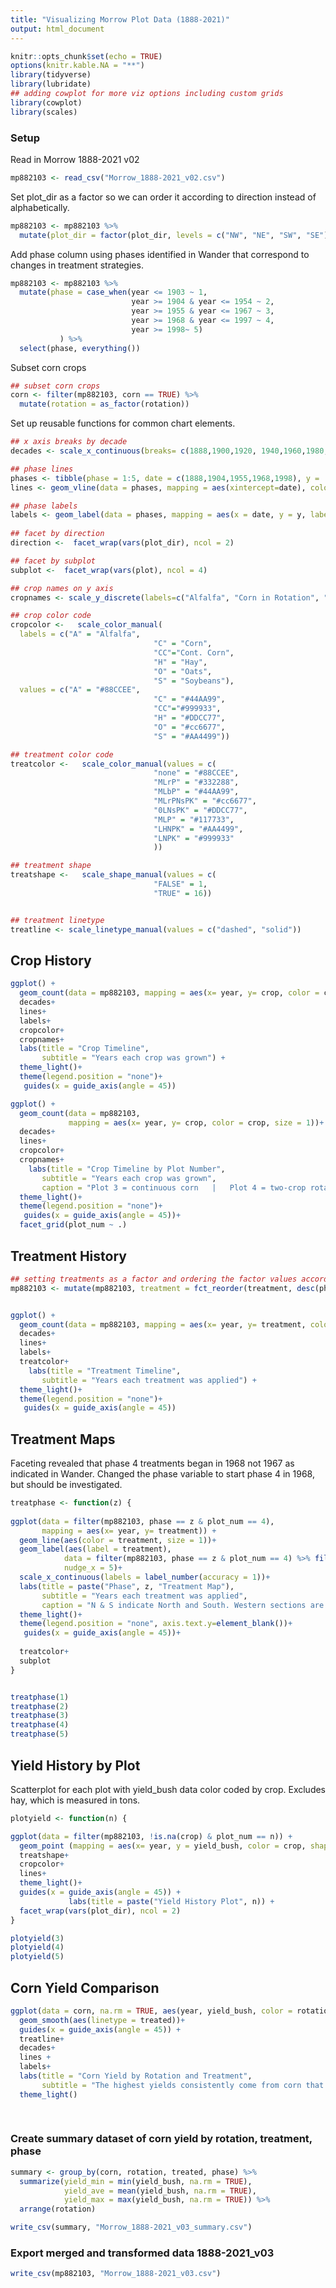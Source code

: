 ```yaml
---
title: "Visualizing Morrow Plot Data (1888-2021)"
output: html_document
---
```



```r
knitr::opts_chunk$set(echo = TRUE)
options(knitr.kable.NA = "**")
library(tidyverse)
library(lubridate)
## adding cowplot for more viz options including custom grids
library(cowplot)
library(scales)


```


### Setup
Read in Morrow 1888-2021 v02

```r
mp882103 <- read_csv("Morrow_1888-2021_v02.csv")
```


Set plot_dir as a factor so we can order it according to direction instead of alphabetically.

```r
mp882103 <- mp882103 %>% 
  mutate(plot_dir = factor(plot_dir, levels = c("NW", "NE", "SW", "SE")))
```


Add phase column using phases identified in Wander that correspond to changes in treatment strategies.

```r
mp882103 <- mp882103 %>% 
  mutate(phase = case_when(year <= 1903 ~ 1,
                           year >= 1904 & year <= 1954 ~ 2,
                           year >= 1955 & year <= 1967 ~ 3,
                           year >= 1968 & year <= 1997 ~ 4,
                           year >= 1998~ 5)
           ) %>% 
  select(phase, everything())
```


Subset corn crops

```r
## subset corn crops
corn <- filter(mp882103, corn == TRUE) %>% 
  mutate(rotation = as_factor(rotation))
```


Set up reusable functions for common chart elements.

```r


## x axis breaks by decade
decades <- scale_x_continuous(breaks= c(1888,1900,1920, 1940,1960,1980,2000,2020))

## phase lines
phases <- tibble(phase = 1:5, date = c(1888,1904,1955,1968,1998), y = .66)
lines <- geom_vline(data = phases, mapping = aes(xintercept=date), color = "dimgray", size = 1)

## phase labels
labels <- geom_label(data = phases, mapping = aes(x = date, y = y, label = date), color = "dimgray")
                            
## facet by direction
direction <-  facet_wrap(vars(plot_dir), ncol = 2)

## facet by subplot
subplot <-  facet_wrap(vars(plot), ncol = 4)

## crop names on y axis
cropnames <- scale_y_discrete(labels=c("Alfalfa", "Corn in Rotation", "Continuous Corn", "Hay", "Oats", "Soybeans"))

## crop color code
cropcolor <-   scale_color_manual(
  labels = c("A" = "Alfalfa",
                                "C" = "Corn",
                                "CC"="Cont. Corn",
                                "H" = "Hay",
                                "O" = "Oats",
                                "S" = "Soybeans"),
  values = c("A" = "#88CCEE",
                                "C" = "#44AA99",
                                "CC"="#999933",
                                "H" = "#DDCC77",
                                "O" = "#cc6677",
                                "S" = "#AA4499"))

## treatment color code
treatcolor <-   scale_color_manual(values = c(
                                "none" = "#88CCEE",
                                "MLrP" = "#332288",
                                "MLbP" = "#44AA99",
                                "MLrPNsPK" = "#cc6677",
                                "0LNsPK" = "#DDCC77",
                                "MLP" = "#117733",
                                "LHNPK" = "#AA4499",
                                "LNPK" = "#999933"
                                ))

## treatment shape
treatshape <-   scale_shape_manual(values = c(
                                "FALSE" = 1,
                                "TRUE" = 16))


## treatment linetype
treatline <- scale_linetype_manual(values = c("dashed", "solid"))


```


## Crop History

```r

ggplot() +
  geom_count(data = mp882103, mapping = aes(x= year, y= crop, color = crop, size = 1))+
  decades+
  lines+
  labels+
  cropcolor+
  cropnames+
  labs(title = "Crop Timeline",
       subtitle = "Years each crop was grown") +
  theme_light()+
  theme(legend.position = "none")+
   guides(x = guide_axis(angle = 45)) 


```

```r

ggplot() +
  geom_count(data = mp882103,
             mapping = aes(x= year, y= crop, color = crop, size = 1))+
  decades+
  lines+
  cropcolor+
  cropnames+
    labs(title = "Crop Timeline by Plot Number",
       subtitle = "Years each crop was grown",
       caption = "Plot 3 = continuous corn   |   Plot 4 = two-crop rotation   |   Plot 5 = three-crop rotation") +
  theme_light()+
  theme(legend.position = "none")+
   guides(x = guide_axis(angle = 45))+
  facet_grid(plot_num ~ .)


```


## Treatment History

```r

## setting treatments as a factor and ordering the factor values according to phase so they sort chronologically.
mp882103 <- mutate(mp882103, treatment = fct_reorder(treatment, desc(phase)))


ggplot() +
  geom_count(data = mp882103, mapping = aes(x= year, y= treatment, color = treatment, size = 1), shape = 15)+
  decades+
  lines+
  labels+
  treatcolor+
    labs(title = "Treatment Timeline",
       subtitle = "Years each treatment was applied") +
  theme_light()+
  theme(legend.position = "none")+
   guides(x = guide_axis(angle = 45)) 

```


## Treatment Maps

Faceting revealed that phase 4 treatments began in 1968 not 1967 as indicated in Wander. Changed the phase variable to start phase 4 in 1968, but should be investigated.

```r


treatphase <- function(z) {
  
ggplot(data = filter(mp882103, phase == z & plot_num == 4), 
       mapping = aes(x= year, y= treatment)) +
  geom_line(aes(color = treatment, size = 1))+
  geom_label(aes(label = treatment),
            data = filter(mp882103, phase == z & plot_num == 4) %>% filter(year == min(year)),
            nudge_x = 5)+
  scale_x_continuous(labels = label_number(accuracy = 1))+
  labs(title = paste("Phase", z, "Treatment Map"),
       subtitle = "Years each treatment was applied",
       caption = "N & S indicate North and South. Western sections are split into A & B. Eastern sections are split into C & D.")+
  theme_light()+
  theme(legend.position = "none", axis.text.y=element_blank())+
   guides(x = guide_axis(angle = 45))+
  
  treatcolor+
  subplot
}


treatphase(1)
treatphase(2)
treatphase(3)
treatphase(4)
treatphase(5)
```


## Yield History by Plot

Scatterplot for each plot with yield_bush data color coded by crop. Excludes hay, which is measured in tons.

```r

plotyield <- function(n) {

ggplot(data = filter(mp882103, !is.na(crop) & plot_num == n)) +
  geom_point (mapping = aes(x= year, y = yield_bush, color = crop, shape = treated), size = 2.5, na.rm = TRUE) +
  treatshape+
  cropcolor+
  lines+
  theme_light()+
  guides(x = guide_axis(angle = 45)) +
             labs(title = paste("Yield History Plot", n)) +
  facet_wrap(vars(plot_dir), ncol = 2) 
}

plotyield(3)
plotyield(4)
plotyield(5)


```


## Corn Yield Comparison

```r

ggplot(data = corn, na.rm = TRUE, aes(year, yield_bush, color = rotation)) +
  geom_smooth(aes(linetype = treated))+
  guides(x = guide_axis(angle = 45)) +
  treatline+
  decades+
  lines +
  labels+
  labs(title = "Corn Yield by Rotation and Treatment",
       subtitle = "The highest yields consistently come from corn that is both rotated and treated.")+
  theme_light()
  
  

```


### Create summary dataset of corn yield by rotation, treatment, phase

```r
summary <- group_by(corn, rotation, treated, phase) %>% 
  summarize(yield_min = min(yield_bush, na.rm = TRUE),
            yield_ave = mean(yield_bush, na.rm = TRUE),
            yield_max = max(yield_bush, na.rm = TRUE)) %>% 
  arrange(rotation)

write_csv(summary, "Morrow_1888-2021_v03_summary.csv")
```


### Export merged and transformed data 1888-2021_v03

```r
write_csv(mp882103, "Morrow_1888-2021_v03.csv")
```













